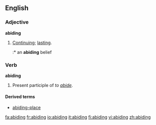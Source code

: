 ==English==
===Adjective===
'''abiding'''
# [[continue|Continuing]]; [[lasting]].
#:* an '''abiding''' belief

===Verb===
'''abiding'''
# Present participle of ''to [[abide]]''.

====Derived terms====
* [[abiding-place]]

[[fa:abiding]]
[[fr:abiding]]
[[io:abiding]]
[[it:abiding]]
[[fi:abiding]]
[[vi:abiding]]
[[zh:abiding]]